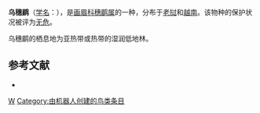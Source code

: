 {{Speciesbox 
| genus = Stachyris
| species = herberti
| status = LC | status_system = IUCN3.1
| authority = Baker, 1920
}}

'''乌穗鹛'''（[[学名|学名]]：{{lang|la|''Stachyris herberti''}}），是[[画眉科|画眉科]][[穗鹛属|穗鹛属]]的一种，分布于[[老挝|老挝]]和[[越南|越南]]。该物种的保护状况被评为[[无危|无危]]。

乌穗鹛的栖息地为亚热带或热带的湿润低地林。

== 参考文献 ==
*{{cite web|url=http://www.birdlife.org/datazone/speciesfactsheet.php?id=7923&m=0|title=Stachyris herberti|publisher=[[国际鸟盟|BirdLife.org]]|accessdate=2011-06-27|archive-date=2016-03-05|archive-url=https://web.archive.org/web/20160305001451/http://www.birdlife.org/datazone/speciesfactsheet.php?id=7923&m=0|dead-url=no}}
{{Taxonbar|from=Q3271002}}

[[Category:穗鹛属|W]]
[[Category:由机器人创建的鸟类条目|Category:由机器人创建的鸟类条目]]